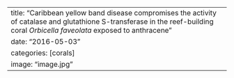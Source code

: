 ---
title: "Caribbean yellow band disease compromises the activity of catalase and glutathione S-transferase in the reef-building coral _Orbicella faveolata_ exposed to anthracene"
date: "2016-05-03"
categories: [corals]
image: "image.jpg"
---